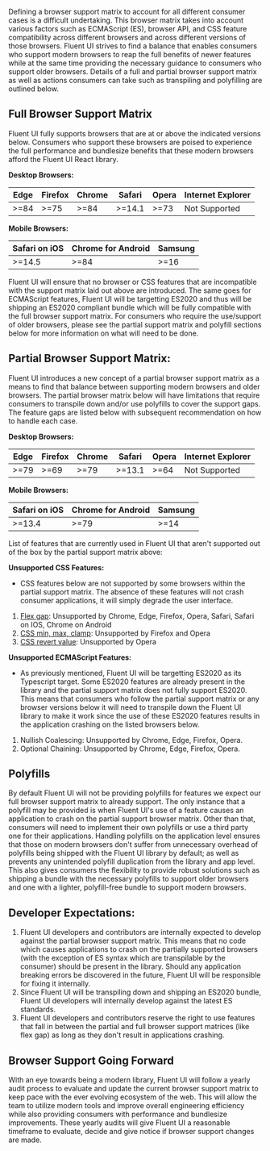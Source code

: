 
<Meta title="Concepts/Developer/Browser Support Matrix" />

Defining a browser support matrix to account for all different consumer cases is a difficult undertaking.
This browser matrix takes into account various factors such as ECMAScript (ES), browser API, and CSS
feature compatibility across different browsers and across different versions of those browsers.
Fluent UI strives to find a balance that enables consumers who support modern browsers to reap the
full benefits of newer features while at the same time providing the necessary guidance to consumers who
support older browsers. Details of a full and partial browser support matrix as well as actions consumers
can take such as transpiling and polyfilling are outlined below.

## Full Browser Support Matrix

Fluent UI fully supports browsers that are at or above the indicated versions below. Consumers who support these browsers
are poised to experience the full performance and bundlesize benefits that these modern browsers afford the Fluent UI React library.

**Desktop Browsers:**

| Edge | Firefox | Chrome | Safari | Opera | Internet Explorer |
| ---- | ------- | ------ | ------ | ----- | ----------------- |
| >=84 | >=75    | >=84   | >=14.1 | >=73  | Not Supported     |

**Mobile Browsers:**

| Safari on iOS | Chrome for Android | Samsung |
| ------------- | ------------------ | ------- |
| >=14.5        | >=84               | >=16    |

Fluent UI will ensure that no browser or CSS features that are incompatible with the support matrix laid out above are introduced. The same goes for
ECMAScript features, Fluent UI will be targetting ES2020 and thus will be shipping an ES2020 compliant bundle which will be fully compatible with the
full browser support matrix. For consumers who require the use/support of older browsers, please see the partial support matrix and polyfill sections
below for more information on what will need to be done.

## Partial Browser Support Matrix:

Fluent UI introduces a new concept of a partial browser support matrix as a means to find that balance between supporting modern browsers and older browsers.
The partial browser matrix below will have limitations that require consumers to transpile down and/or use polyfills to cover the support gaps. The feature gaps
are listed below with subsequent recommendation on how to handle each case.

**Desktop Browsers:**

| Edge | Firefox | Chrome | Safari | Opera | Internet Explorer |
| ---- | ------- | ------ | ------ | ----- | ----------------- |
| >=79 | >=69    | >=79   | >=13.1 | >=64  | Not Supported     |

**Mobile Browsers:**

| Safari on iOS | Chrome for Android | Samsung |
| ------------- | ------------------ | ------- |
| >=13.4        | >=79               | >=14    |

List of features that are currently used in Fluent UI that aren't supported out of the box by the partial support matrix above:

**Unsupported CSS Features:**

- CSS features below are not supported by some browsers within the partial support matrix. The absence of these features will not crash consumer applications,
  it will simply degrade the user interface.

1.  [Flex gap](https://caniuse.com/flexbox-gap): Unsupported by Chrome, Edge, Firefox, Opera, Safari, Safari on IOS, Chrome on Android
2.  [CSS min, max, clamp](https://caniuse.com/css-math-functions): Unsupported by Firefox and Opera
3.  [CSS revert value](https://caniuse.com/css-revert-value): Unsupported by Opera

**Unsupported ECMAScript Features:**

- As previously mentioned, Fluent UI will be targetting ES2020 as its Typescript target. Some ES2020 features are already present
  in the library and the partial support matrix does not fully support ES2020. This means that consumers who follow the partial support matrix or any browser versions below it
  will need to transpile down the Fluent UI library to make it work since the use of these ES2020 features results in the application crashing on the listed browsers below.

1. Nullish Coalescing: Unsupported by Chrome, Edge, Firefox, Opera.
2. Optional Chaining: Unsupported by Chrome, Edge, Firefox, Opera.

## Polyfills

By default Fluent UI will not be providing polyfills for features we expect our full browser support matrix to already support.
The only instance that a polyfill may be provided is when Fluent UI's use of a feature causes an application to crash on
the partial support browser matrix. Other than that, consumers will need to implement their own polyfills or use a third party one for their
applications. Handling polyfills on the application level ensures that those on modern browsers don't suffer from unnecessary overhead of
polyfills being shipped with the Fluent UI library by default; as well as prevents any unintended polyfill duplication from the library and app level.
This also gives consumers the flexibility to provide robust solutions such as shipping a bundle with the necessary polyfills to support older browsers and one with a lighter,
polyfill-free bundle to support modern browsers.

## Developer Expectations:

1. Fluent UI developers and contributors are internally expected to develop against the partial browser support matrix.
   This means that no code which causes applications to crash on the partially supported browsers (with the exception of ES syntax which are transpilable by the consumer)
   should be present in the library. Should any application breaking errors be discovered in the future, Fluent UI will be responsible for fixing it internally.
2. Since Fluent UI will be transpiling down and shipping an ES2020 bundle, Fluent UI developers will internally develop against the latest ES standards.
3. Fluent UI developers and contributors reserve the right to use features that fall in between the partial and full browser support matrices (like flex gap) as
   long as they don't result in applications crashing.

## Browser Support Going Forward

With an eye towards being a modern library, Fluent UI will follow a yearly audit process to evaluate and update the current browser support matrix to keep pace
with the ever evolving ecosystem of the web. This will allow the team to utilize modern tools and improve overall engineering efficiency while also providing
consumers with performance and bundlesize improvements. These yearly audits will give Fluent UI a reasonable timeframe to evaluate, decide and give notice if browser support
changes are made.

